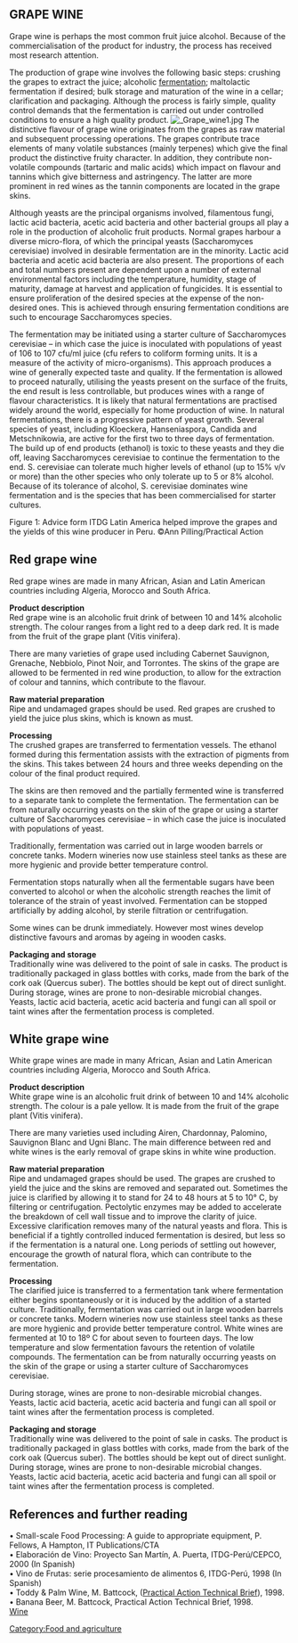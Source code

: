 {{Lang|[[Trauben Wein|Deutsch]] - [[Grape Wine|English]]}}

== GRAPE WINE == 
 
Grape wine is perhaps the most common fruit juice alcohol.  Because of the commercialisation of the product for industry, the process has received most research attention. 
 
The production of grape wine involves the following basic steps: crushing the grapes to extract the juice; alcoholic [[fermentation]]; maltolactic fermentation if desired; bulk storage and maturation of the wine in a cellar; clarification and packaging. Although the process is fairly simple, quality control demands that the fermentation is carried out under controlled conditions to ensure a high quality product. 
[[Image: Grape_wine1.jpg]]
The distinctive flavour of grape wine originates from the grapes as raw material and subsequent processing operations.  The grapes contribute trace elements of many volatile substances (mainly terpenes) which give the final product the distinctive fruity character. In addition, they contribute non-volatile compounds (tartaric and malic acids) which impact on flavour and tannins which give bitterness and astringency.  The latter are more prominent in red wines as the tannin components are located in the grape skins. 
 
Although yeasts are the principal organisms involved, filamentous fungi, lactic acid bacteria, acetic acid bacteria and other bacterial groups all play a role in the production of alcoholic fruit products.  Normal grapes harbour a diverse micro-flora, of which the principal yeasts (Saccharomyces cerevisiae) involved in desirable fermentation are in the minority. Lactic acid bacteria and acetic acid bacteria are also present.  The proportions of each and total numbers present are dependent upon a number of external environmental factors including the temperature, humidity, stage of maturity, damage at harvest and application of fungicides. It is essential to ensure proliferation of the desired species at the expense of the non-desired ones. This is achieved through ensuring fermentation conditions are such to encourage Saccharomyces species. 
 
The fermentation may be initiated using a starter culture of Saccharomyces cerevisiae – in which case the juice is inoculated with populations of yeast of 106 to 107 cfu/ml juice (cfu refers to coliform forming units. It is a measure of the activity of micro-organisms). This approach produces a wine of generally expected taste and quality. If the fermentation is allowed to proceed naturally, utilising the yeasts present on the surface of the fruits, the end result is less controllable, but produces wines with a range of flavour characteristics. It is likely that natural fermentations are practised widely around the world, especially for home production of wine.  In natural fermentations, there is a progressive pattern of yeast growth. Several species of yeast, including Kloeckera, Hanseniaspora, Candida and Metschnikowia, are active for the first two to three days of fermentation. The build up of end products (ethanol) is toxic to these yeasts and they die off, leaving Saccharomyces cerevisiae to continue the fermentation to the end. S. cerevisiae can tolerate much higher levels of ethanol (up to 15% v/v or more) than the other species who only tolerate up to 5 or 8% alcohol.  Because of its tolerance of alcohol, S. cerevisiae dominates wine fermentation and is the species that has been commercialised for starter cultures. 

  
Figure 1: Advice form ITDG Latin America helped improve the grapes and the yields of this wine producer in Peru.  ©Ann Pilling/Practical Action 
 

 
 

== Red grape wine ==

Red grape wines are made in many African, Asian and Latin American countries including Algeria, Morocco and South Africa. 
 
'''Product description''' 
<br>
Red grape wine is an alcoholic fruit drink of between 10 and 14% alcoholic strength.  The colour ranges from a light red to a deep dark red.  It is made from the fruit of the grape plant (Vitis vinifera).   
 
There are many varieties of grape used including Cabernet Sauvignon, Grenache, Nebbiolo, Pinot Noir, and Torrontes.  The skins of the grape are allowed to be fermented in red wine production, to allow for the extraction of colour and tannins, which contribute to the flavour. 
  
'''Raw material preparation''' <br>
Ripe and undamaged grapes should be used.  Red grapes are crushed to yield the juice plus skins, which is known as must. 
 
'''Processing''' <br>
The crushed grapes are transferred to fermentation vessels.  The ethanol formed during this fermentation assists with the extraction of pigments from the skins.  This takes between 24 hours and three weeks depending on the colour of the final product required.  
 
The skins are then removed and the partially fermented wine is transferred to a separate tank to complete the fermentation. The fermentation can be from naturally occurring yeasts on the skin of the grape or using a starter culture of Saccharomyces cerevisiae – in which case the juice is inoculated with populations of yeast. 
 
Traditionally, fermentation was carried out in large wooden barrels or concrete tanks. Modern wineries now use stainless steel tanks as these are more hygienic and provide better temperature control.  
 
Fermentation stops naturally when all the fermentable sugars have been converted to alcohol or when the alcoholic strength reaches the limit of tolerance of the strain of yeast involved.  Fermentation can be stopped artificially by adding alcohol, by sterile filtration or centrifugation. 
 
Some wines can be drunk immediately.  However most wines develop distinctive favours and aromas by ageing in wooden casks.  
 
 
 

'''Packaging and storage'''<br>
Traditionally wine was delivered to the point of sale in casks.  The product is traditionally packaged in glass bottles with corks, made from the bark of the cork oak (Quercus suber).  The bottles should be kept out of direct sunlight.  During storage, wines are prone to non-desirable microbial changes.  Yeasts, lactic acid bacteria, acetic acid bacteria and fungi can all spoil or taint wines after the fermentation process is completed.  
 

== White grape wine ==
White grape wines are made in many African, Asian and Latin American countries including Algeria, Morocco and South Africa. 
 
'''Product description''' <br>
White grape wine is an alcoholic fruit drink of between 10 and 14% alcoholic strength.  The colour is a pale yellow.  It is made from the fruit of the grape plant (Vitis vinifera).   
 
There are many varieties used including Airen, Chardonnay, Palomino, Sauvignon Blanc and Ugni Blanc.  The main difference between red and white wines is the early removal of grape skins in white wine production.  
 
'''Raw material preparation''' <br>
Ripe and undamaged grapes should be used.  The grapes are crushed to yield the juice and the skins are removed and separated out.  Sometimes the juice is clarified by allowing it to stand for 24 to 48 hours at 5 to 10° C, by filtering or centrifugation.  Pectolytic enzymes may be added to accelerate the breakdown of cell wall tissue and to improve the clarity of juice.  Excessive clarification removes many of the natural yeasts and flora.  This is beneficial if a tightly controlled induced fermentation is desired, but less so if the fermentation is a natural one.  Long periods of settling out however, encourage the growth of natural flora, which can contribute to the fermentation. 
 
'''Processing''' <br>
The clarified juice is transferred to a fermentation tank where fermentation either begins spontaneously or it is induced by the addition of a started culture.  Traditionally, fermentation was carried out in large wooden barrels or concrete tanks. Modern wineries now use stainless steel tanks as these are more hygienic and provide better temperature control.  White wines are fermented at 10 to 18º C for about seven to fourteen days.  The low temperature and slow fermentation favours the retention of volatile compounds.  The fermentation can be from naturally occurring yeasts on the skin of the grape or using a starter culture of Saccharomyces cerevisiae. 
  
During storage, wines are prone to non-desirable microbial changes.  Yeasts, lactic acid bacteria, acetic acid bacteria and fungi can all spoil or taint wines after the fermentation process is completed.
 
'''Packaging and storage''' <br>
Traditionally wine was delivered to the point of sale in casks.  The product is traditionally packaged in glass bottles with corks, made from the bark of the cork oak (Quercus suber).  The bottles should be kept out of direct sunlight.  During storage, wines are prone to non-desirable microbial changes.  Yeasts, lactic acid bacteria, acetic acid bacteria and fungi can all spoil or taint wines after the fermentation process is completed.  
 

== References and further reading ==
 
• Small-scale Food Processing: A guide to appropriate equipment, P. Fellows, A Hampton, IT Publications/CTA <br>
• Elaboración de Vino: Proyecto San Martín, A. Puerta, ITDG-Perú/CEPCO, 2000  
(In Spanish) <br>
• Vino de Frutas: serie procesamiento de alimentos 6, ITDG-Perú, 1998 (In Spanish) <br>
• Toddy & Palm Wine, M. Battcock, ([[Practical Action Technical Brief]]), 1998. 
<br>
• Banana Beer, M. Battcock, Practical Action Technical Brief, 1998.<br>

[[Wine]]{{w| Wine}}
[[Category:Food and agriculture]]